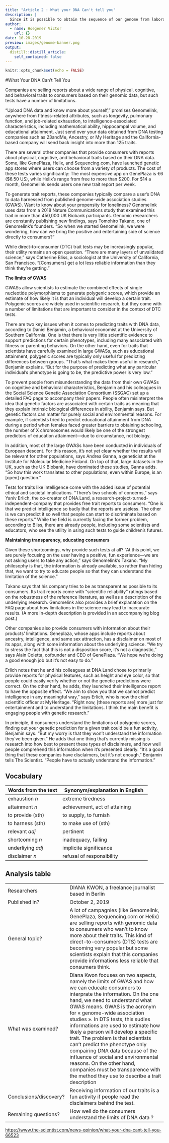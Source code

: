 ```yaml
---
title: "Article 2 : What your DNA Can't tell you"
description: |
  Since it is possible to obtain the sequence of our genome from laboratories, scientists warn consumers to misinterpret the analyzes. For example, is intelligence inscribed in our genes?
author:
  - name: Hoegener Victor
    url: {}
date: 10-28-2019
preview: images/genome-banner.png
output:
  distill::distill_article:
    self_contained: false
---
```


```r
knitr::opts_chunk$set(echo = FALSE)
```

#What Your DNA Can’t Tell You

Companies are selling reports about a wide range of physical, cognitive, and behavioral traits to consumers based on their genomic data, but such tests have a number of limitations.


“Upload DNA data and know more about yourself,” promises Genomelink, anywhere from fitness-related attributes, such as longevity, pulmonary function, and job-related exhaustion, to intelligence-associated characteristics, including mathematical ability, hippocampal volume, and educational attainment. Just send over your data obtained from DNA testing companies such as 23andMe, Ancestry, or My Heritage and the California-based company will send back insight into more than 125 traits.

There are several other companies that provide consumers with reports about physical, cognitive, and behavioral traits based on their DNA data. Some, like GenePlaza, Helix, and Sequencing.com, have launched genetic app stores where users can choose from a variety of products. The cost of these tests varies significantly: The most expensive app on GenePlaza is €6 ($6.50 US), while Helix’s range from free to more than $200. For $14 a month, Genomelink sends users one new trait report per week.

To generate trait reports, these companies typically compare a user’s DNA to data harnessed from published genome-wide association studies (GWAS). Want to know about your propensity for loneliness? Genomelink uses data from a 2018 Nature Communications study that examined this trait in more than 450,000 UK Biobank participants. Genomic researchers are constantly publishing new findings, says Tomohiro Takano, one of Genomelink’s founders. “So when we started Genomelink, we were wondering, how can we bring the positive and entertaining side of science directly to consumers?”

While direct-to-consumer (DTC) trait tests may be increasingly popular, their utility remains an open question. “There are many layers of unvalidated science,” says Catherine Bliss, a sociologist at the University of California, San Francisco. “[Consumers] get a lot less reliable information than they think they’re getting.”

**The limits of GWAS**

GWASs allow scientists to estimate the combined effects of single nucleotide polymorphisms to generate polygenic scores, which provide an estimate of how likely it is that an individual will develop a certain trait. Polygenic scores are widely used in scientific research, but they come with a number of limitations that are important to consider in the context of DTC tests.

There are two key issues when it comes to predicting traits with DNA data, according to Daniel Benjamin, a behavioral economist at the University of Southern California. One is that there is very little scientific evidence to support predictions for certain phenotypes, including many associated with fitness or parenting behaviors. On the other hand, even for traits that scientists have carefully examined in large GWASs, such as educational attainment, polygenic scores are typically only useful for predicting differences between groups. “That’s what makes them useful in research,” Benjamin explains. “But for the purpose of predicting what any particular individual’s phenotype is going to be, the predictive power is very low.”

To prevent people from misunderstanding the data from their own GWASs on cognitive and behavioral characteristics, Benjamin and his colleagues in the Social Science Genetic Association Consortium (SSGAC) set up a detailed FAQ page to accompany their papers. People often misinterpret the idea that genetic factors are associated with certain traits as meaning that they explain intrinsic biological differences in ability, Benjamin says. But genetic factors can matter for purely social and environmental reasons. For example, if scientists tried to predict educational attainment from DNA during a period when females faced greater barriers to obtaining schooling, the number of X chromosomes would likely be one of the strongest predictors of education attainment—due to circumstance, not biology.

In addition, most of the large GWASs have been conducted in individuals of European descent. For this reason, it’s not yet clear whether the results will be relevant for other populations, says Andrea Ganna, a geneticist at the Institute for Molecular Medicine Finland. On top of that, large datasets in the UK, such as the UK Biobank, have dominated these studies, Ganna adds. “So how this work translates to other populations, even within Europe, is an [open] question.”

Tests for traits like intelligence come with the added issue of potential ethical and societal implications. “There’s two schools of concerns,” says Yaniv Erlich, the co-creator of DNA.Land, a research-project-turned-independent-company that provides free trait reports to consumers. “One is that we predict intelligence so badly that the reports are useless. The other is we can predict it so well that people can start to discriminate based on these reports.” While the field is currently facing the former problem, according to Bliss, there are already people, including some scientists and educators, who see the utility in using such tests to guide children’s futures.

**Maintaining transparency, educating consumers**

Given these shortcomings, why provide such tests at all? “At this point, we are purely focusing on the user having a positive, fun experience—we are not asking users to take any action,” says Genomelink’s Takano. “My philosophy is that, the information is already available, so rather than hiding that, we want to try to educate people so that they can understand the limitation of the science.”

Takano says that his company tries to be as transparent as possible to its consumers. Its trait reports come with “scientific reliability” ratings based on the robustness of the reference literature, as well as a description of the underlying research. Genomelink also provides a brief explanation on the FAQ page about how limitations in the science may lead to inaccurate results. (A more in-depth description is provided in an accompanying blog post.)

Other companies also provide consumers with information about their products’ limitations. Geneplaza, whose apps include reports about ancestry, intelligence, and same sex attraction, has a disclaimer on most of its apps, along with some information about the underlying science. “We try to stress the fact that this is not a disposition score, it’s not a diagnostic,” says Alain Coletta, cofounder and CEO of GenePlaza. “We hope we’re doing a good enough job but it’s not easy to do.”

Erlich notes that he and his colleagues at DNA.Land chose to primarily provide reports for physical features, such as height and eye color, so that people could easily verify whether or not the genetic predictions were correct. On the other hand, he adds, they launched their intelligence report to have the opposite effect. “We aim to show you that we cannot predict intelligence in any meaningful way,” says Erlich, who is now the chief scientific officer at MyHeritage. “Right now, [these reports are] more just for entertainment and to understand the limitations. I think the main benefit is engaging people with genetic research.”

In principle, if consumers understand the limitations of polygenic scores, finding out your genetic prediction for a given trait could be a fun activity, Benjamin says. “But my worry is that they won’t understand the information they’ve been given.” He adds that one thing that’s currently missing is research into how best to present these types of disclaimers, and how well people comprehend this information when it’s presented clearly. “It’s a good thing that these companies have disclaimers, but it’s not enough,” Benjamin tells The Scientist. “People have to actually understand the information.”

## Vocabulary

| Words from the text | Synonym/explanation in English |
| ------------------- | ------------------------------ |
| exhaustion *n*  | extreme tiredness                   |
| attainment *n*                   | achievement, act of attaining         |
| to provide (sth)                    | to supply, to furnish         |
| to harness (sth)                    | to make use of (sth)         |
| relevant *adj*                    | pertinent         |
| shortcoming *n*                    | inadequacy, failing         |
| underliying *adj*                    | implicite significance         |
| disclaimer *n*                    | refusal of responsibility         |


## Analysis table

|                              |                                                                     |
| ---------------------------- | ------------------------------------------------------------------- |
| Researchers                  | DIANA KWON, a freelance journalist based in Berlin                        |
| Published in?                | October 2, 2019                                                       |
| General topic?               | A lot of campagnies (like Genomelink, GenePlaza, Sequencing.com or Helix) are selling reports with genomic data to consumers who wan’t to know more about their traits. This kind of direct-to-consumers (DTS) tests are becoming very popular but some scientists explain that this companies provide informations less reliable that consumers think.                      |
| What was examined?       | Diana Kwon focuses on two aspects, namely the limits of GWAS and how we can educate consumers to interprate the information. On the one hand, we need to understand what GWAS means. GWAS is the acronym for « genome-wide association studies ». In DTS tests, this sudies informations are used to estimate how likely a person will develop a specific trait. The problem is that scientists can’t predict the phenotype only compairing DNA data because of the influence of social and environmental reasons. On the other hand, companies must be transparence with the method they use to describe a trait description     |
| Conclusions/discovery?       | Receiving information of our traits is a fun activity if people read the disclaimers behind the test.       |
| Remaining questions?         | How well do the consumers understand the limits of DNA data ?       |

<https://www.the-scientist.com/news-opinion/what-your-dna-cant-tell-you-66523>
